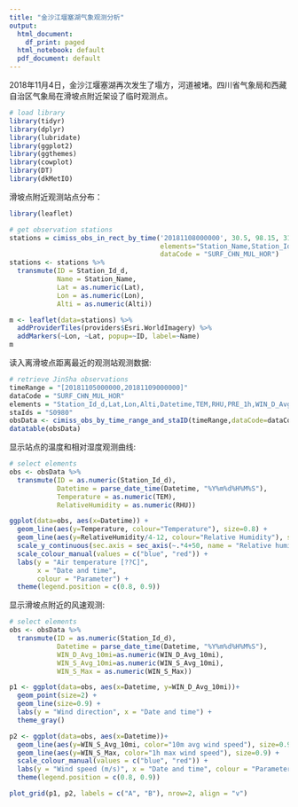 ```yaml
---
title: "金沙江堰塞湖气象观测分析"
output:
  html_document:
    df_print: paged
  html_notebook: default
  pdf_document: default
---
```


2018年11月4日，金沙江堰塞湖再次发生了塌方，河道被堵。四川省气象局和西藏自治区气象局在滑坡点附近架设了临时观测点。

```r
# load library
library(tidyr)
library(dplyr)
library(lubridate)
library(ggplot2)
library(ggthemes)
library(cowplot)
library(DT)
library(dkMetIO)
```

滑坡点附近观测站点分布：

```r
library(leaflet)

# get observation stations
stations = cimiss_obs_in_rect_by_time('20181108000000', 30.5, 98.15, 31.5, 99.35,
                                      elements="Station_Name,Station_Id_C,Station_Id_d,Lat,Lon,Alti",
                                      dataCode = "SURF_CHN_MUL_HOR")
stations <- stations %>%
  transmute(ID = Station_Id_d,
            Name = Station_Name,
            Lat = as.numeric(Lat),
            Lon = as.numeric(Lon),
            Alti = as.numeric(Alti))

m <- leaflet(data=stations) %>%
  addProviderTiles(providers$Esri.WorldImagery) %>%
  addMarkers(~Lon, ~Lat, popup=~ID, label=~Name)
m
```

读入离滑坡点距离最近的观测站观测数据:

```r
# retrieve JinSha observations
timeRange = "[20181105000000,20181109000000]"
dataCode = "SURF_CHN_MUL_HOR"
elements = "Station_Id_d,Lat,Lon,Alti,Datetime,TEM,RHU,PRE_1h,WIN_D_Avg_10mi,WIN_S_Avg_10mi,WIN_S_Max"
staIds = "S0980"
obsData <- cimiss_obs_by_time_range_and_staID(timeRange,dataCode=dataCode,elements=elements,staIds=staIds)
datatable(obsData)
```

显示站点的温度和相对湿度观测曲线:

```r
# select elements
obs <- obsData %>%
  transmute(ID = as.numeric(Station_Id_d),
            Datetime = parse_date_time(Datetime, "%Y%m%d%H%M%S"),
            Temperature = as.numeric(TEM),
            RelativeHumidity = as.numeric(RHU))

ggplot(data=obs, aes(x=Datetime)) + 
  geom_line(aes(y=Temperature, colour="Temperature"), size=0.8) +
  geom_line(aes(y=RelativeHumidity/4-12, colour="Relative Humidity"), size=0.8) +
  scale_y_continuous(sec.axis = sec_axis(~.*4+50, name = "Relative humidity [%]")) + 
  scale_colour_manual(values = c("blue", "red")) +
  labs(y = "Air temperature [??C]",
       x = "Date and time",
       colour = "Parameter") +
  theme(legend.position = c(0.8, 0.9))
```

显示滑坡点附近的风速观测:

```r
# select elements
obs <- obsData %>%
  transmute(ID = as.numeric(Station_Id_d),
            Datetime = parse_date_time(Datetime, "%Y%m%d%H%M%S"),
            WIN_D_Avg_10mi=as.numeric(WIN_D_Avg_10mi), 
            WIN_S_Avg_10mi=as.numeric(WIN_S_Avg_10mi),
            WIN_S_Max = as.numeric(WIN_S_Max))

p1 <- ggplot(data=obs, aes(x=Datetime, y=WIN_D_Avg_10mi))+
  geom_point(size=2) + 
  geom_line(size=0.9) + 
  labs(y = "Wind direction", x = "Date and time") +
  theme_gray()

p2 <- ggplot(data=obs, aes(x=Datetime))+
  geom_line(aes(y=WIN_S_Avg_10mi, color="10m avg wind speed"), size=0.9) + 
  geom_line(aes(y=WIN_S_Max, color="1h max wind speed"), size=0.9) + 
  scale_colour_manual(values = c("blue", "red")) +
  labs(y = "Wind speed (m/s)", x = "Date and time", colour = "Parameter") +
  theme(legend.position = c(0.8, 0.9))

plot_grid(p1, p2, labels = c("A", "B"), nrow=2, align = "v")

```
